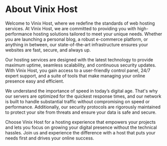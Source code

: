 # About Vinix Host
Welcome to Vinix Host, where we redefine the standards of web hosting services. At Vinix Host, we are committed to providing you with high-performance hosting solutions tailored to meet your unique needs. Whether you are launching a personal blog, a robust e-commerce platform, or anything in between, our state-of-the-art infrastructure ensures your websites are fast, secure, and always up.

Our hosting services are designed with the latest technology to provide maximum uptime, seamless scalability, and continuous security updates. With Vinix Host, you gain access to a user-friendly control panel, 24/7 expert support, and a suite of tools that make managing your online presence easy and efficient.

We understand the importance of speed in today’s digital age. That's why our servers are optimized for the quickest response times, and our network is built to handle substantial traffic without compromising on speed or performance. Additionally, our security protocols are rigorously maintained to protect your site from threats and ensure your data is safe and secure.

Choose Vinix Host for a hosting experience that empowers your projects and lets you focus on growing your digital presence without the technical hassles. Join us and experience the difference with a host that puts your needs first and drives your online success.

